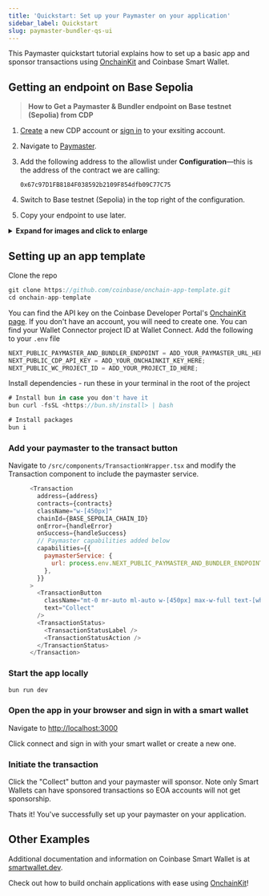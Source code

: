 ```yaml
---
title: 'Quickstart: Set up your Paymaster on your application'
sidebar_label: Quickstart
slug: paymaster-bundler-qs-ui
---
```


This Paymaster quickstart tutorial explains how to set up a basic app and sponsor transactions using [OnchainKit](https://onchainkit.xyz/) and Coinbase Smart Wallet.

## Getting an endpoint on Base Sepolia

> **How to Get a Paymaster & Bundler endpoint on Base testnet (Sepolia) from CDP**

1. [Create](https://coinbase.com/developer-platform) a new CDP account or [sign in](https://portal.cdp.coinbase.com) to your exsiting account.
2. Navigate to [Paymaster](https://portal.cdp.coinbase.com/products/bundler-and-paymaster).
3. Add the following address to the allowlist under **Configuration**&mdash;this is the address of the contract we are calling:

   ```
   0x67c97D1FB8184F038592b2109F854dfb09C77C75
   ```

4. Switch to Base testnet (Sepolia) in the top right of the configuration.
5. Copy your endpoint to use later.

<details>
<summary><b>Expand for images and click to enlarge</b></summary>
<div>

<figcaption>
  <i>Paymaster - Gas Policy</i>
</figcaption> <img
  src="/images/paymaster/pb-paymaster-config.png"
  width="700"
  alt=""
/> <br />
<br />

</div>
</details>

## Setting up an app template

Clone the repo

```js
git clone https://github.com/coinbase/onchain-app-template.git
cd onchain-app-template
```

You can find the API key on the Coinbase Developer Portal's [OnchainKit page](https://portal.cdp.coinbase.com/products/onchainkit). If you don't have an account, you will need to create one.
You can find your Wallet Connector project ID at Wallet Connect.
Add the following to your `.env` file

```js
NEXT_PUBLIC_PAYMASTER_AND_BUNDLER_ENDPOINT = ADD_YOUR_PAYMASTER_URL_HERE;
NEXT_PUBLIC_CDP_API_KEY = ADD_YOUR_ONCHAINKIT_KEY_HERE;
NEXT_PUBLIC_WC_PROJECT_ID = ADD_YOUR_PROJECT_ID_HERE;
```

Install dependencies - run these in your terminal in the root of the project

```js
# Install bun in case you don't have it
bun curl -fsSL <https://bun.sh/install> | bash

# Install packages
bun i
```

### Add your paymaster to the transact button

Navigate to `/src/components/TransactionWrapper.tsx` and modify the Transaction component to include the paymaster service.

```js
      <Transaction
        address={address}
        contracts={contracts}
        className="w-[450px]"
        chainId={BASE_SEPOLIA_CHAIN_ID}
        onError={handleError}
        onSuccess={handleSuccess}
        // Paymaster capabilities added below
        capabilities={{
          paymasterService: {
            url: process.env.NEXT_PUBLIC_PAYMASTER_AND_BUNDLER_ENDPOINT!,
          },
        }}
      >
        <TransactionButton
          className="mt-0 mr-auto ml-auto w-[450px] max-w-full text-[white]"
          text="Collect"
        />
        <TransactionStatus>
          <TransactionStatusLabel />
          <TransactionStatusAction />
        </TransactionStatus>
      </Transaction>
```

### Start the app locally

```js
bun run dev
```

### Open the app in your browser and sign in with a smart wallet

Navigate to [http://localhost:3000](http://localhost:3000)

Click connect and sign in with your smart wallet or create a new one.

### Initiate the transaction

Click the "Collect" button and your paymaster will sponsor. Note only Smart Wallets can have sponsored transactions so EOA accounts will not get sponsorship.

Thats it! You've successfully set up your paymaster on your application.

## Other Examples

Additional documentation and information on Coinbase Smart Wallet is at [smartwallet.dev](https://smartwallet.dev/).

Check out how to build onchain applications with ease using [OnchainKit](https://onchainkit.xyz/)!


